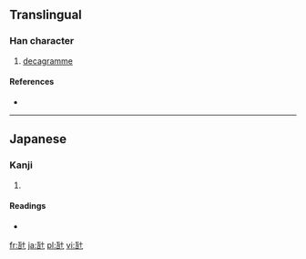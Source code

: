 ==Translingual==

===Han character===
{{Han char|rn=98|rad=瓦|as=02|sn=7|four=|canj=一弓十 (MNJ)}}

# [[decagramme]]

====References====
* {{Han ref|kx=0748.021|dkj=21442|dj=1156.080|hdz=21421.051|uh=74E7|ud=29927}}

----

==Japanese==

===Kanji===
{{ja-kanji|grade=|rs=瓦02}}

# {{defn|lang=ja|sort=瓦02}}

====Readings====
* {{ja-readings|on=|kun=[[デカグラム]] (dekaguramu)|nanori=}}

[[fr:瓧]]
[[ja:瓧]]
[[pl:瓧]]
[[vi:瓧]]